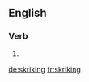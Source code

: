 
==English==

===Verb===
{{head|en|present participle}}

# {{present participle of|skrike|lang=en}}

[[de:skriking]]
[[fr:skriking]]